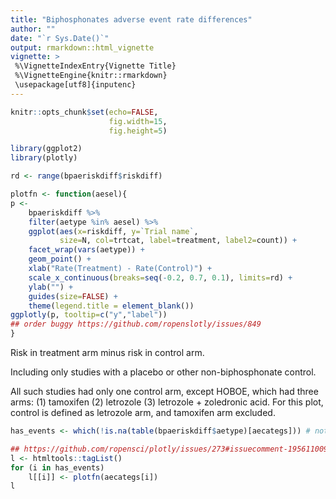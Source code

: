 ```yaml
---
title: "Biphosphonates adverse event rate differences"
author: ""
date: "`r Sys.Date()`"
output: rmarkdown::html_vignette
vignette: >
 %\VignetteIndexEntry{Vignette Title}
 %\VignetteEngine{knitr::rmarkdown}
 \usepackage[utf8]{inputenc}
---
```


```r
knitr::opts_chunk$set(echo=FALSE,
                      fig.width=15,
                      fig.height=5)
```

```r

library(ggplot2)
library(plotly)

rd <- range(bpaeriskdiff$riskdiff)

plotfn <- function(aesel){
p <- 
    bpaeriskdiff %>%
    filter(aetype %in% aesel) %>% 
    ggplot(aes(x=riskdiff, y=`Trial name`,
           size=N, col=trtcat, label=treatment, label2=count)) +
    facet_wrap(vars(aetype)) + 
    geom_point() +
    xlab("Rate(Treatment) - Rate(Control)") +
    scale_x_continuous(breaks=seq(-0.2, 0.7, 0.1), limits=rd) + 
    ylab("") +
    guides(size=FALSE) +
    theme(legend.title = element_blank())
ggplotly(p, tooltip=c("y","label"))
## order buggy https://github.com/ropenslotly/issues/849
}

```

Risk in treatment arm minus risk in control arm. 

Including only studies with a placebo or other non-biphosphonate control.

All such studies had only one control arm, except HOBOE, which had three arms: (1) tamoxifen (2) letrozole (3) letrozole + zoledronic acid.  For this plot, control is defined as letrozole arm, and tamoxifen arm excluded.


```r

has_events <- which(!is.na(table(bpaeriskdiff$aetype)[aecategs])) # not 7, 10, 14, 15, 23, 27, 46 

## https://github.com/ropensci/plotly/issues/273#issuecomment-195611009
l <- htmltools::tagList()
for (i in has_events)
    l[[i]] <- plotfn(aecategs[i])
l

```
